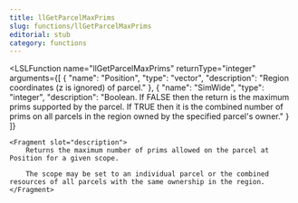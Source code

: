 ```yaml
---
title: llGetParcelMaxPrims
slug: functions/llGetParcelMaxPrims
editorial: stub
category: functions
---
```


<LSLFunction
	name="llGetParcelMaxPrims"
	returnType="integer"
	arguments={[
	{
		"name": "Position",
		"type": "vector",
		"description": "Region coordinates (z is ignored) of parcel."
	},
	{
		"name": "SimWide",
		"type": "integer",
		"description": "Boolean. If FALSE then the return is the maximum prims supported by the parcel. If TRUE then it is the combined number of prims on all parcels in the region owned by the specified parcel's owner."
	}
]}
>
	<Fragment slot="description">
		Returns the maximum number of prims allowed on the parcel at Position for a given scope.
		
		The scope may be set to an individual parcel or the combined resources of all parcels with the same ownership in the region.
	</Fragment>
</LSLFunction>

